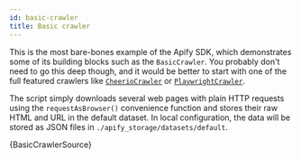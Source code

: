 ```yaml
---
id: basic-crawler
title: Basic crawler
---
```



This is the most bare-bones example of the Apify SDK, which demonstrates some of its building blocks such as the <VersionedApiLink apiPath="basic-crawler">`BasicCrawler`</VersionedApiLink>.
You probably don't need to go this deep though, and it would be better to start with one of the full featured crawlers
like [`CheerioCrawler`](../cheerio/cheerio-crawler) or [`PlaywrightCrawler`](../playwright/playwright-crawler).

The script simply downloads several web pages with plain HTTP requests using the <VersionedApiLink apiPath="utils/function/requestAsBrowser">`requestAsBrowser()`</VersionedApiLink>
convenience function and stores their raw HTML and URL in the default dataset. In local configuration, the data will be stored as JSON files in
`./apify_storage/datasets/default`.

<CodeBlock className="language-js">
	{BasicCrawlerSource}
</CodeBlock>
